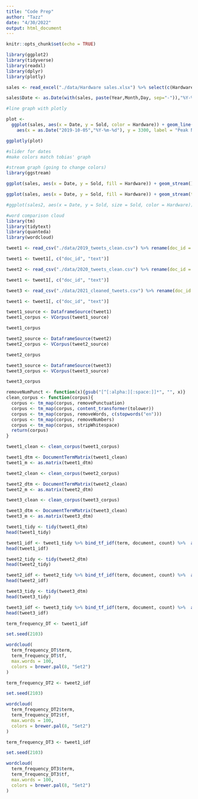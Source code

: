 ```yaml
---
title: "Code Prep"
author: "Tazz"
date: "4/30/2022"
output: html_document
---
```


```r
knitr::opts_chunk$set(echo = TRUE)
```

```r
library(ggplot2)
library(tidyverse)
library(readxl)
library(dplyr)
library(plotly)

sales <- read_excel("./data/Hardware sales.xlsx") %>% select(c(Hardware,Region,Day,Year,Month,Sales)) %>% mutate(Sold = (Sales/1000))

sales$Date <- as.Date(with(sales, paste(Year,Month,Day, sep="-")),"%Y-%m-%d")
```

```r
#line graph with plotly 

plot <-
  ggplot(sales, aes(x = Date, y = Sold, color = Hardware)) + geom_line() + geom_text(
    aes(x = as.Date("2019-10-05","%Y-%m-%d"), y = 3300, label = "Peak NS sales")) + theme_classic()

ggplotly(plot)

#slider for dates 
#make colors match tobias' graph
```

```r
#stream graph (going to change colors)
library(ggstream)

ggplot(sales, aes(x = Date, y = Sold, fill = Hardware)) + geom_stream()
```
```r
ggplot(sales, aes(x = Date, y = Sold, fill = Hardware)) + geom_stream(type = "ridge")
```
```r
#ggplot(sales2, aes(x = Date, y = Sold, size = Sold, color = Hardware)) + geom_point() + scale_x_log10() + theme_bw() + labs(title = 'Year: {frame_time}', x = )
```


```r
#word comparison cloud
library(tm)
library(tidytext)
library(quanteda)
library(wordcloud)

tweet1 <- read_csv("./data/2019_tweets_clean.csv") %>% rename(doc_id = id) %>% rename( raw = text) %>% rename(text = cleaned) 

tweet1 <- tweet1[, c("doc_id", "text")]

tweet2 <- read_csv("./data/2020_tweets_clean.csv") %>% rename(doc_id = id) %>% rename( raw = text) %>% rename(text = cleaned) 

tweet1 <- tweet1[, c("doc_id", "text")]

tweet3 <- read_csv("./data/2021_cleaned_tweets.csv") %>% rename(doc_id = id) %>% rename( raw = text) %>% rename(text = cleaned) 

tweet1 <- tweet1[, c("doc_id", "text")]
```

```r
tweet1_source <- DataframeSource(tweet1)
tweet1_corpus <- VCorpus(tweet1_source)

tweet1_corpus

tweet2_source <- DataframeSource(tweet2)
tweet2_corpus <- VCorpus(tweet2_source)

tweet2_corpus

tweet3_source <- DataframeSource(tweet3)
tweet3_corpus <- VCorpus(tweet3_source)

tweet3_corpus

removeNumPunct <- function(x){gsub("[^[:alpha:][:space:]]*", "", x)}
clean_corpus <- function(corpus){
  corpus <- tm_map(corpus, removePunctuation)
  corpus <- tm_map(corpus, content_transformer(tolower))
  corpus <- tm_map(corpus, removeWords, c(stopwords("en")))
  corpus <- tm_map(corpus, removeNumbers)
  corpus <- tm_map(corpus, stripWhitespace)
  return(corpus)
}

tweet1_clean <- clean_corpus(tweet1_corpus)

tweet1_dtm <- DocumentTermMatrix(tweet1_clean)
tweet1_m <- as.matrix(tweet1_dtm)

tweet2_clean <- clean_corpus(tweet2_corpus)

tweet2_dtm <- DocumentTermMatrix(tweet2_clean)
tweet2_m <- as.matrix(tweet2_dtm)

tweet3_clean <- clean_corpus(tweet3_corpus)

tweet3_dtm <- DocumentTermMatrix(tweet3_clean)
tweet3_m <- as.matrix(tweet3_dtm)
```

```r
tweet1_tidy <- tidy(tweet1_dtm)
head(tweet1_tidy)

tweet1_idf <- tweet1_tidy %>% bind_tf_idf(term, document, count) %>%  arrange(desc(tf_idf))
head(tweet1_idf)

tweet2_tidy <- tidy(tweet2_dtm)
head(tweet2_tidy)

tweet2_idf <- tweet2_tidy %>% bind_tf_idf(term, document, count) %>%  arrange(desc(tf_idf))
head(tweet2_idf)

tweet3_tidy <- tidy(tweet3_dtm)
head(tweet3_tidy)

tweet3_idf <- tweet3_tidy %>% bind_tf_idf(term, document, count) %>%  arrange(desc(tf_idf))
head(tweet3_idf)
```

```r
term_frequency_DT <- tweet1_idf

set.seed(2103)

wordcloud(
  term_frequency_DT$term,
  term_frequency_DT$tf,
  max.words = 100,
  colors = brewer.pal(8, "Set2")
)

```

```r
term_frequency_DT2 <- tweet2_idf

set.seed(2103)

wordcloud(
  term_frequency_DT2$term,
  term_frequency_DT2$tf,
  max.words = 100,
  colors = brewer.pal(8, "Set2")
)
```

```r
term_frequency_DT3 <- tweet1_idf

set.seed(2103)

wordcloud(
  term_frequency_DT3$term,
  term_frequency_DT3$tf,
  max.words = 100,
  colors = brewer.pal(8, "Set2")
)
```

